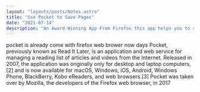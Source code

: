 ```yaml
---
layout: "layouts/posts/Notes.astro"
title: "Use Pocket to Save Pages"
date: "2021-07-14"
description: "An Award-Winning App From Firefox this app helps you to save pages directaly in your web browser and sync with cloud"
---
```


pocket is already come with firefox web brower now days Pocket, previously known as Read It Later, is an application and web service for managing a reading list of articles and videos from the Internet. Released in 2007, the application was originally only for desktop and laptop computers,[2] and is now available for macOS, Windows, iOS, Android, Windows Phone, BlackBerry, Kobo eReaders, and web browsers.[3] Pocket was taken over by Mozilla, the developers of the Firefox web browser, in 2017
